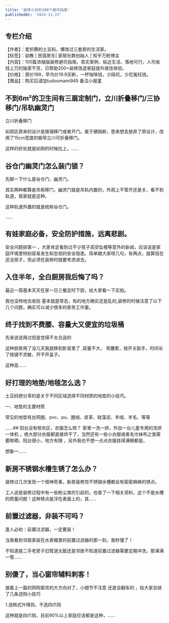 ```yaml
---
title: '装修小白的100个避坑指南'
publishedAt: '2024-11-23'
---
```


## 专栏介绍

【作者】：爱折腾的土豆妈，爆改过三套房的生活家。  
【标签】：幼教 | 民宿房东| 家居社群创始人 | 知乎万粉博主  
【内容】：100篇浓缩版装修避坑指南。真实案例、贴近生活、落地可行，人均省钱上万的独家干货，已帮助200+装修改造家庭提升居住体验。  
【价格】：原价199，早鸟价19.9买断，一杯咖啡钱，少踩坑，少花冤枉钱。  
【赠品】：购买后请加tudoumami945 备注小报童

## 不到6m²的卫生间有三扇定制门，立川折叠移门/三协移门/吊轨幽灵门
立川折叠移门

如厕区原来的设计是玻璃移门或者开门。属于硬隔断，思来想去放弃了原设计，改用了15cm宽度的极窄立川可折叠移门。

这样的好处就是如厕的时候拉上，......

## 谷仓门幽灵门怎么装门锁？
先聊一下什么是谷仓门、幽灵门。

其实两种都算是吊柜移门，幽灵门就是吊轨内置的，外观上不管开还是关，看不到轨道，我家就是这种。

这种轨道外置的就是统称谷仓门。

......

## 有娃家庭必备，安全防护措施，远离悲剧。
安全问题排第一 ，大家肯定看到过不少孩子高空坠楼等意外的新闻，应该说是家庭环境里特别容易发生和忽视的安全隐患。简单跟大家唠几句，有两点，就算现在还没孩子，但必须在装修时就要考虑进去。

## 入住半年，全白厨房我后悔了吗？
最近一周基本天天在家一日三餐定时下厨，给大家看一下实拍。

我也没特地去收拾 基本就是常态，有的地方确实还是乱的,装修的时候注意了以下几个问题，确实可以减少很多的家务工作量。

## 终于找到不费腰、容量大又便宜的垃圾桶
先来说说用过但是觉得不太合适的

这种厨房用了没几天我就移到卧室里了 ,容量不大， 弯腰累，按开关脏手，时间长了按键不灵敏，开不开盖子。

这种高......

## 好打理的地垫/地毯怎么选？
土豆妈想分享的是关于不同区域选择不同材质的地垫的小技巧。

一、地垫的主要材质

常见的地垫有丝网圈、pvc、pu、圈绒、皮革、硅藻泥、羊绒、羊毛、等等

......## 阳台没有晾衣区，衣服怎么晾？
家里一洗一烘，外加一台儿童专用的洗烘一体机 ，绝大部分衣服都直接烘干了，当然还有一些小衣服或者毛巾抹布之类需要晾晒，阳台很小，地方有限 ，另外我也不想一点点衣服挂得满眼都是。

想象一......

## 新房不锈钢水槽生锈了怎么办？
装修过几次发现一个很神奇事，新房装修完不锈钢水槽都会有密密麻麻的锈点。

工人说是装修过程中有一些粉尘类的引起的，也查了一下相关资料，这个不是水槽的质量问题！这种锈点是浮在表面上的，其......

## 前置过滤器，非装不可吗？
逢人必劝：前置过滤器，一定要装！

当我看到邻居家装在水表箱里的前置过滤器的那一刻，我秒懂了！

不知道是二手老房子旧管道太脏还是邻居不知道前置过滤器需要定期冲洗，那满满一管......

## 别傻了，当心窗帘辅料刺客！
接着上一篇的网购窗帘的大方向对了，小细节不注意 还是会翻车的 ，给大家总结了几条选购小技巧

1.选韩式升降钩，不选四爪钩

这种就是四爪钩，目前90%以上家庭应该都是这种，......

